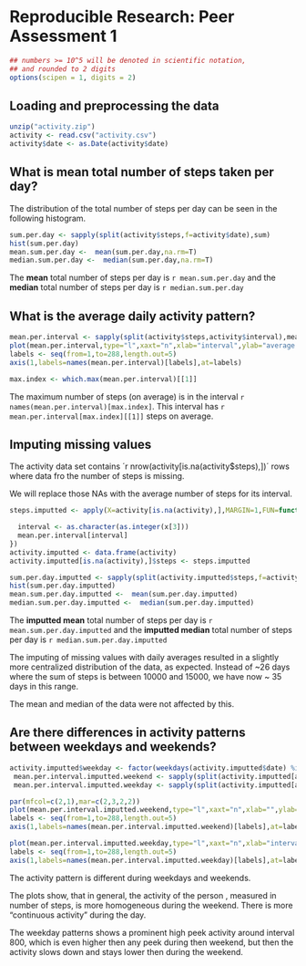 # Reproducible Research: Peer Assessment 1

```r
## numbers >= 10^5 will be denoted in scientific notation,
## and rounded to 2 digits
options(scipen = 1, digits = 2)
```


## Loading and preprocessing the data
```r
unzip("activity.zip")
activity <- read.csv("activity.csv")
activity$date <- as.Date(activity$date)
```



## What is mean total number of steps taken per day?
The distribution of the total number of steps per day can be seen in the following histogram.

```r
sum.per.day <- sapply(split(activity$steps,f=activity$date),sum)
hist(sum.per.day)
mean.sum.per.day <-  mean(sum.per.day,na.rm=T)
median.sum.per.day <-  median(sum.per.day,na.rm=T)
```


The __mean__ total number of steps per day is `r mean.sum.per.day` and the __median__ total number of steps per day is `r median.sum.per.day`


## What is the average daily activity pattern?
```r
mean.per.interval <- sapply(split(activity$steps,activity$interval),mean,na.rm=T)
plot(mean.per.interval,type="l",xaxt="n",xlab="interval",ylab="average steps")
labels <- seq(from=1,to=288,length.out=5)
axis(1,labels=names(mean.per.interval)[labels],at=labels)
```

```r
max.index <- which.max(mean.per.interval)[[1]]
```

The maximum number of steps (on average) is in the interval `r names(mean.per.interval)[max.index]`.
This interval has `r mean.per.interval[max.index][[1]]` steps on average.


## Imputing missing values
The activity data set contains ´r nrow(activity[is.na(activity$steps),])´ rows where data fro the number of steps is missing.

We will replace those NAs with the average number of steps for its interval.
```r
steps.imputted <- apply(X=activity[is.na(activity),],MARGIN=1,FUN=function(x) {

  interval <- as.character(as.integer(x[3]))
  mean.per.interval[interval]
})
activity.imputted <- data.frame(activity)
activity.imputted[is.na(activity),]$steps <- steps.imputted
```

```r
sum.per.day.imputted <- sapply(split(activity.imputted$steps,f=activity$date),sum)
hist(sum.per.day.imputted)
mean.sum.per.day.imputted <-  mean(sum.per.day.imputted)
median.sum.per.day.imputted <-  median(sum.per.day.imputted)
```


The __imputted mean__ total number of steps per day is `r mean.sum.per.day.imputted` and the __imputted median__ total number of steps per day is `r median.sum.per.day.imputted`

The imputing of missing values with daily averages resulted in a slightly more centralized distribution of the data, as expected. Instead of ~26 days where the sum of steps is between 10000 and 15000, we have now ~ 35 days in this range.

The mean and median of the data were not affected by this.


## Are there differences in activity patterns between weekdays and weekends?
```r
activity.imputted$weekday <- factor(weekdays(activity.imputted$date) %in% c("Sunday","Saturday"),levels=c(TRUE,FALSE),labels=c("weekend","weekday"))
 mean.per.interval.imputted.weekend <- sapply(split(activity.imputted[activity.imputted$weekday=="weekend",]$steps,activity.imputted[activity.imputted$weekday=="weekend",]$interval),mean,na.rm=T)
 mean.per.interval.imputted.weekday <- sapply(split(activity.imputted[activity.imputted$weekday=="weekday",]$steps,activity.imputted[activity.imputted$weekday=="weekday",]$interval),mean,na.rm=T)

par(mfcol=c(2,1),mar=c(2,3,2,2))
plot(mean.per.interval.imputted.weekend,type="l",xaxt="n",xlab="",ylab="steps",ylim=c(0,250),main="weekend")
labels <- seq(from=1,to=288,length.out=5)
axis(1,labels=names(mean.per.interval.imputted.weekend)[labels],at=labels)

plot(mean.per.interval.imputted.weekday,type="l",xaxt="n",xlab="interval",ylab="steps",ylim=c(0,250),main="weekday")
labels <- seq(from=1,to=288,length.out=5)
axis(1,labels=names(mean.per.interval.imputted.weekday)[labels],at=labels)
```
The activity pattern is different during weekdays and weekends.

The plots show, that in general, the activity of the person , measured in number of steps, is more homogeneous during the weekend. There is more "continuous activity" during the day.

The weekday patterns shows a prominent high peek activity around interval 800, which is even higher then any peek during then weekend, but then the activity slows down and stays lower then during the weekend.
